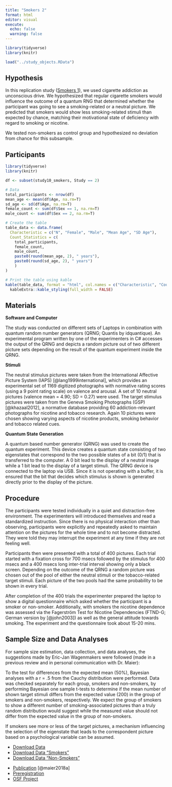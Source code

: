 ```yaml
---
title: "Smokers 2"
format: html
editor: visual
execute: 
  echo: false
  warning: false
---
```


```r
library(tidyverse)
library(knitr)

load("../study_objects.RData")
```

## Hypothesis

In this replication study ([Smokers 1](smokers1.html)), we used cigarette addiction as unconscious drive. We hypothesized that regular cigarette smokers would influence the outcome of a quantum RNG that determined whether the participant was going to see a smoking-related or a neutral picture. We predicted that smokers would show less smoking-related stimuli than expected by chance, matching their motivational state of deficiency with regard to smoking or nicotine.

We tested non-smokers as control group and hypothesized no deviation from chance for this subsample.

## Participants

```r
library(tidyverse)
library(knitr)

df <- subset(study10_smokers, Study == 2)

# Data
total_participants <- nrow(df)
mean_age <- mean(df$Age, na.rm=T)
sd_age <- sd(df$Age, na.rm=T)
female_count <- sum(df$Sex == 1, na.rm=T)
male_count <- sum(df$Sex == 2, na.rm=T)

# Create the table
table_data <- data.frame(
  Characteristic = c("N", "Female", "Male", "Mean Age", "SD Age"),
  Count_Statistics = c(
    total_participants,
    female_count,
    male_count,
    paste0(round(mean_age, 2), " years"),
    paste0(round(sd_age, 2), " years")
    )
)

# Print the table using kable
kable(table_data, format = "html", col.names = c("Characteristic", "Count/Statistic")) %>%
  kableExtra::kable_styling(full_width = FALSE)

```

## Materials

**Software and Computer**

The study was conducted on different sets of Laptops in combination with quantum random number generators (QRNG; Quantis by idquantique). An experimental program written by one of the experimenters in C# accesses the output of the QRNG and depicts a random picture out of two different picture sets depending on the result of the quantum experiment inside the QRNG.

**Stimuli**

The neutral stimulus pictures were taken from the International Affective Picture System (IAPS) [@lang1999international], which provides an experimental set of 1169 digitized photographs with normative rating scores (using a 9 point rating scale) on valence and arousal. A set of 10 neutral pictures (valence mean = 4.90; SD = 0.27) were used. The target stimulus pictures were taken from the Geneva Smoking Photographs (GSP) [@khazaal2012], a normative database providing 60 addiction-relevant photographs for nicotine and tobacco research. Again 10 pictures were chosen showing varying aspects of nicotine products, smoking behavior and tobacco related cues.

**Quantum State Generation**

A quantum based number generator (QRNG) was used to create the quantum experiment. This device creates a quantum state consisting of two eigenstates that correspond to the two possible states of a bit (0/1) that is transferred to the computer. A 0 bit lead to the display of a neutral image while a 1 bit lead to the display of a target stimuli. The QRNG device is connected to the laptop via USB. Since it is not operating with a buffer, it is ensured that the bit that decides which stimulus is shown is generated directly prior to the display of the picture.

## Procedure

The participants were tested individually in a quiet and distraction-free environment. The experimenters will introduced themselves and read a standardized instruction. Since there is no physical interaction other than observing, participants were explicitly and repeatedly asked to maintain attention on the pictures for the whole time and to not become distracted. They were told they may interrupt the experiment at any time if they are not feeling well.

Participants then were presented with a total of 400 pictures. Each trial started with a fixation cross for 700 msecs followed by the stimulus for 400 msecs and a 400 msecs long inter-trial interval showing only a black screen. Depending on the outcome of the QRNG a random picture was chosen out of the pool of either the neutral stimuli or the tobacco-related target stimuli. Each picture of the two pools had the same probability to be shown in every trial.

After completion of the 400 trials the experimenter prepared the laptop to show a digital questionnaire which asked whether the participant is a smoker or non-smoker. Additionally, with smokers the nicotine dependence was assessed via the Fagerström Test for Nicotine Dependencies (FTND-G; German version by [@john2003]) as well as the general attitude towards smoking. The experiment and the questionnaire took about 15-20 mins.

## Sample Size and Data Analyses

For sample size estimation, data collection, and data analyses, the suggestions made by Eric-Jan Wagenmakers were followed (made in a previous review and in personal communication with Dr. Maier):

To the test for differences from the expected mean (50%), Bayesian analyses with a r = .5 from the Cauchy distribution were performed. Data was checked separately for each group, smokers and non-smokers, by performing Bayesian one sample t-tests to determine if the mean number of shown target stimuli differs from the expected value (200) in the group of smokers and non-smokers, respectively. We expect the group of smokers to show a different number of smoking-associated pictures than a truly random distribution would suggest while the measured value should not differ from the expected value in the group of non-smokers.

If smokers see more or less of the target pictures, a mechanism influencing the selection of the eigenstate that leads to the correspondent picture based on a psychological variable can be assumed.

::: {.callout-tip title="Data" collapse="true"}
-   [Download Data](../data/smokers/smokers2.csv)
-   [Download Data "Smokers"](../smokers/smokers2_exp.csv)
-   [Download Data "Non-Smokers"](../data/smokers/smokers2_con.csv)
:::

::: {.callout-note title="Resources" collapse="true"}
-   [Publication](https://www.scientificexploration.org/docs/32/jse_32_2_Maier.pdf) [@maier2018a]
-   [Preregistration](https://osf.io/4fzq8)
-   [OSF Project](https://osf.io/d6gqm)
:::
